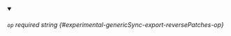 
<details className="config-field" data-expandable="false" open>
<summary>

###### `op` <span className="config-field-required" data-required="false">required</span> <span className="config-field-type">string</span> <span className="config-field-default"></span> <span className="config-field-enum"></span> {#experimental-genericSync-export-reversePatches-op}



</summary>



</details>
